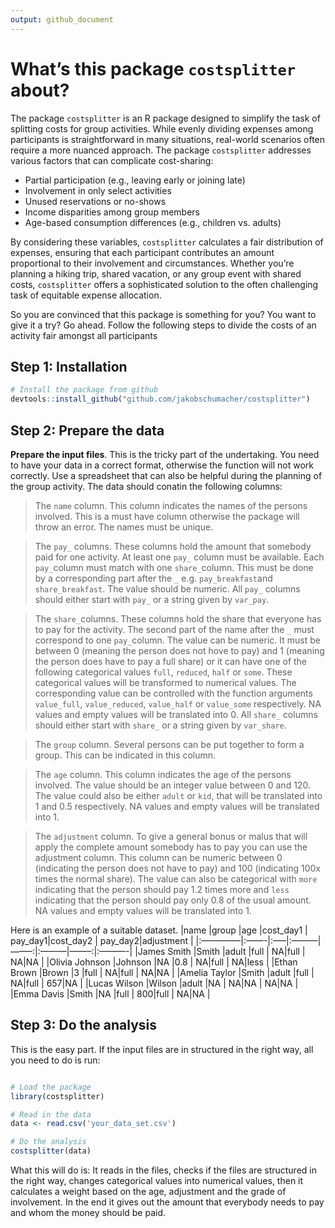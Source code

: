 ```yaml
---
output: github_document
---
```


# What's this package `costsplitter` about? 
The package `costsplitter` is an R package designed to simplify the task of splitting costs for group activities. While evenly dividing expenses among participants is straightforward in many situations, real-world scenarios often require a more nuanced approach. The package `costsplitter` addresses various factors that can complicate cost-sharing:

* Partial participation (e.g., leaving early or joining late)
* Involvement in only select activities
* Unused reservations or no-shows
* Income disparities among group members
* Age-based consumption differences (e.g., children vs. adults)

By considering these variables, `costsplitter` calculates a fair distribution of expenses, ensuring that each participant contributes an amount proportional to their involvement and circumstances. Whether you're planning a hiking trip, shared vacation, or any group event with shared costs, `costsplitter` offers a sophisticated solution to the often challenging task of equitable expense allocation.

So you are convinced that this package is something for you? You want to give it a try? Go ahead. Follow the following steps to divide the costs of an activity fair amongst all participants


## Step 1: Installation
```r
# Install the package from github
devtools::install_github("github.com/jakobschumacher/costsplitter")
```

## Step 2: Prepare the data
**Prepare the input files**. This is the tricky part of the undertaking. You need to have your data in a correct format, otherwise the function will not work correctly. Use a spreadsheet that can also be helpful during the planning of the group activity. The data should conatin the following columns:  

> The `name` column. This column indicates the names of the persons involved. This is a must have column otherwise the package will throw an error. The names must be unique.  

> The `pay_` columns. These columns hold the amount that somebody paid for one activity. At least one `pay_` column must be available. Each `pay_`column must match with one `share_`column. This must be done by a corresponding part after the `_` e.g. `pay_breakfast`and `share_breakfast`. The value should be numeric. All `pay_` columns should either start with `pay_` or a string given by `var_pay`. 

> The `share_`columns. These columns hold the share that everyone has to pay for the activity. The second part of the name after the `_` must correspond to one `pay_`column. The value can be numeric. It must be between 0 (meaning the person does not hove to pay) and 1 (meaning the person does have to pay a full share) or it can have one of the following categorical values `full`, `reduced`, `half` or `some`. These categorical values will be transformed to numerical values. The corresponding value can be controlled with the function arguments `value_full`, `value_reduced`, `value_half` or `value_some` respectively.  NA values and empty values will be translated into 0. All `share_` columns should either start with `share_` or a string given by `var_share`.  

> The `group` column. Several persons can be put together to form a group. This can be indicated in this column.   

> The `age` column. This column indicates the age of the persons involved. The value should be an integer value between 0 and 120. The value could also be either `adult` or `kid`, that will be translated into 1 and 0.5 respectively. NA values and empty values will be translated into 1.    

> The `adjustment` column. To give a general bonus or malus that will apply the complete amount somebody has to pay you can use the adjustment column. This column can be numeric between 0 (indicating the person does not have to pay) and 100 (indicating 100x times the normal share). The value can also be categorical with `more` indicating that the person should pay 1.2 times more and `less` indicating that the person should pay only 0.8 of the usual amount. NA values and empty values will be translated into 1.    

Here is an example of a suitable dataset. 
|name           |group   |age   |cost_day1 | pay_day1|cost_day2 | pay_day2|adjustment |
|:--------------|:-------|:-----|:---------|--------:|:---------|--------:|:----------|
|James Smith    |Smith   |adult |full      |       NA|full      |       NA|NA         |
|Olivia Johnson |Johnson |NA    |0.8       |       NA|full      |       NA|less       |
|Ethan Brown    |Brown   |3     |full      |       NA|full      |       NA|NA         |
|Amelia Taylor  |Smith   |adult |full      |       NA|full      |      657|NA         |
|Lucas Wilson   |Wilson  |adult |NA        |       NA|NA        |       NA|NA         |
|Emma Davis     |Smith   |NA    |full      |      800|full      |       NA|NA         |

## Step 3: Do the analysis
 This is the easy part. If the input files are in structured in the right way, all you need to do is run:

```r

# Load the package
library(costsplitter)

# Read in the data
data <- read.csv('your_data_set.csv')

# Do the analysis
costsplitter(data)

```

What this will do is: It reads in the files, checks if the files are structured in the right way, changes categorical values into numerical values, then it calculates a weight based on the age, adjustment and the grade of involvement. In the end it gives out the amount that everybody needs to pay and whom the money should be paid.

